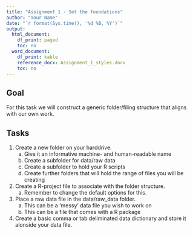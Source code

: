 ```yaml
---
title: "Assignment 1 - Set the foundations"
author: "Your Name"
date: "`r format(Sys.time(), '%d %B, %Y')`"
output:
  html_document:
    df_print: paged
    toc: no
  word_document:
    df_print: kable
    reference_docx: Assignment_1_styles.docx
    toc: no
---
```


## Goal

For this task we will construct a generic folder/filing structure that aligns with our own work.

## Tasks

1. Create a new folder on your harddrive.
    a. Give it an informative machine- and human-readable name
    a. Create a subfolder for data/raw data
    b. Create a subfolder to hold your R scripts
    c. Create further folders that will hold the range of files you will be creating

2. Create a R-project file to associate with the folder structure.
    a. Remember to change the default options for this.

3. Place a raw data file in the data/raw_data folder.
    a. This can be a 'messy' data file you wish to work on
    b. This can be a file that comes with a R package

4. Create a basic comma or tab deliminated data dictionary and store it alonside your data file.

    
